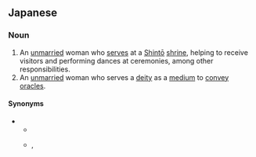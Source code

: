 ==Japanese==
{{wikipedia|lang=ja}}
{{ja-kanjitab|神|楽|女}}

===Noun===
{{ja-noun|かぐらめ}}

# An [[unmarried]] woman who [[serve]]s at a [[Shintō]] [[shrine]], helping to receive visitors and performing {{m|ja|神楽|tr=kagura}} dances at ceremonies, among other responsibilities.
# An [[unmarried]] woman who serves a [[deity]] as a [[medium]] to [[convey]] [[oracle]]s.

====Synonyms====
* {{sense|shrine dancer}}
** {{ja-r|巫女|みこ}}
** {{ja-r|巫子|いちこ}}, {{ja-r|巫子|いたこ}}